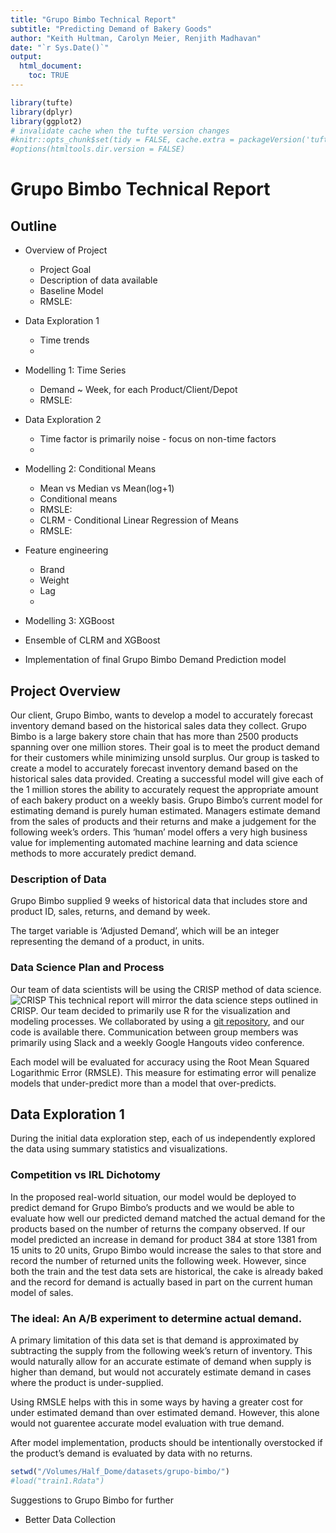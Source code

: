 ```yaml
---
title: "Grupo Bimbo Technical Report"
subtitle: "Predicting Demand of Bakery Goods"
author: "Keith Hultman, Carolyn Meier, Renjith Madhavan"
date: "`r Sys.Date()`"
output:
  html_document:
    toc: TRUE
---
```


```r
library(tufte)
library(dplyr)
library(ggplot2)
# invalidate cache when the tufte version changes
#knitr::opts_chunk$set(tidy = FALSE, cache.extra = packageVersion('tufte'))
#options(htmltools.dir.version = FALSE)
```

# Grupo Bimbo Technical Report

## Outline
- Overview of Project
    - Project Goal
    - Description of data available
    - Baseline Model
    - RMSLE: 
  
- Data Exploration 1
    - Time trends
    - 
- Modelling 1: Time Series
    - Demand ~ Week, for each Product/Client/Depot
    - RMSLE:
- Data Exploration 2
    - Time factor is primarily noise - focus on non-time factors
    -
- Modelling 2: Conditional Means
    - Mean vs Median vs Mean(log+1)
    - Conditional means
    - RMSLE:
    - CLRM - Conditional Linear Regression of Means
    - RMSLE:
  
- Feature engineering
    - Brand
    - Weight
    - Lag
    - 
- Modelling 3: XGBoost

- Ensemble of CLRM and XGBoost

- Implementation of final Grupo Bimbo Demand Prediction model

## Project Overview

Our client, Grupo Bimbo, wants to develop a model to accurately forecast inventory demand based on the historical sales data they collect. Grupo Bimbo is a large bakery store chain that has more than 2500 products spanning over one million stores. Their goal is to meet the product demand for their customers while minimizing unsold surplus. Our group is tasked to create a model to accurately forecast inventory demand based on the historical sales data provided. Creating a successful model will give each of the 1 million stores the ability to accurately request the appropriate amount of each bakery product on a weekly basis.
  Grupo Bimbo's current model for estimating demand is purely human estimated. Managers estimate demand from the sales of products and their returns and make a judgement for the following week's orders. This 'human' model offers a very high business value for implementing automated machine learning and data science methods to more accurately predict demand. 

### Description of Data

Grupo Bimbo supplied 9 weeks of historical data that includes store and product ID, sales, returns, and demand by week. 

The target variable is ‘Adjusted Demand’, which will be an integer representing the demand of a product, in units. 

### Data Science Plan and Process

Our team of data scientists will be using the CRISP method of data science. ![CRISP](crisp_model.png) 
This technical report will mirror the data science steps outlined in CRISP. Our team decided to primarily use R for the visualization and modeling processes. We collaborated by using a [git repository](https://github.com/kahultman/grupo-bimbo), and our code is available there. Communication between group members was primarily using Slack and a weekly Google Hangouts video conference. 

Each model will be evaluated for accuracy using the Root Mean Squared Logarithmic Error (RMSLE). This measure for estimating error will penalize models that under-predict more than a model that over-predicts. 

## Data Exploration 1

During the initial data exploration step, each of us independently explored the data using summary statistics and visualizations. 

### Competition vs IRL Dichotomy

In the proposed real-world situation, our model would be deployed to predict demand for Grupo Bimbo's products and we would be able to evaluate how well our predicted demand matched the actual demand for the products based on the number of returns the company observed. If our model predicted an increase in demand for product 384 at store 1381 from 15 units to 20 units, Grupo Bimbo would increase the sales to that store and record the number of returned units the following week. However, since both the train and the test data sets are historical, the cake is already baked and the record for demand is actually based in part on the current human model of sales. 

### The ideal: An A/B experiment to determine actual demand.

A primary limitation of this data set is that demand is approximated by subtracting the supply from the following week's return of inventory. This would naturally allow for an accurate estimate of demand when supply is higher than demand, but would not accurately estimate demand in cases where the product is under-supplied. 

Using RMSLE helps with this in some ways by having a greater cost for under estimated demand than over estimated demand. However, this alone would not guarentee accurate model evaluation with true demand. 

After model implementation, products should be intentionally overstocked if the product's demand is evaluated by data with no returns. 



```r
setwd("/Volumes/Half_Dome/datasets/grupo-bimbo/")
#load("train1.Rdata")


```

Suggestions to Grupo Bimbo for further 

* Better Data Collection
